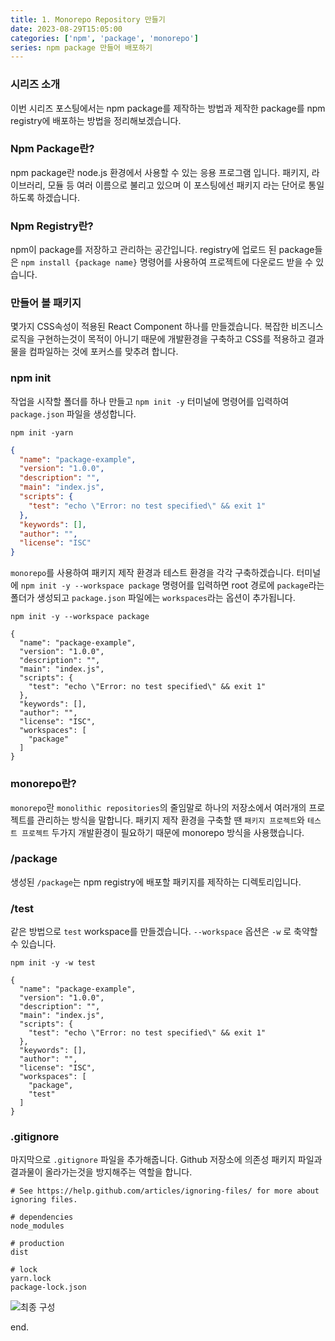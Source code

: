 ```yaml
---
title: 1. Monorepo Repository 만들기
date: 2023-08-29T15:05:00
categories: ['npm', 'package', 'monorepo']
series: npm package 만들어 배포하기
---
```


### 시리즈 소개

이번 시리즈 포스팅에서는 npm package를 제작하는 방법과 제작한 package를 npm registry에 배포하는 방법을 정리해보겠습니다.

### Npm Package란?

npm package란 node.js 환경에서 사용할 수 있는 응용 프로그램 입니다. 패키지, 라이브러리, 모듈 등 여러 이름으로 불리고 있으며 이 포스팅에선 패키지 라는 단어로 통일하도록 하겠습니다.

### Npm Registry란?

npm이 package를 저장하고 관리하는 공간입니다. registry에 업로드 된 package들은 `npm install {package name}` 명령어를 사용하여 프로젝트에 다운로드 받을 수 있습니다.

### 만들어 볼 패키지

몇가지 CSS속성이 적용된 React Component 하나를 만들겠습니다.
복잡한 비즈니스 로직을 구현하는것이 목적이 아니기 때문에 개발환경을 구축하고 CSS를 적용하고 결과물을 컴파일하는 것에 포커스를 맞추려 합니다.

### npm init

작업을 시작할 폴더를 하나 만들고 `npm init -y` 터미널에 명령어를 입력하여 `package.json` 파일을 생성합니다.

```
npm init -yarn
```

```json:package.json
{
  "name": "package-example",
  "version": "1.0.0",
  "description": "",
  "main": "index.js",
  "scripts": {
    "test": "echo \"Error: no test specified\" && exit 1"
  },
  "keywords": [],
  "author": "",
  "license": "ISC"
}
```

`monorepo`를 사용하여 패키지 제작 환경과 테스트 환경을 각각 구축하겠습니다.
터미널에 `npm init -y --workspace package` 명령어를 입력하면 root 경로에 `package`라는 폴더가 생성되고 `package.json` 파일에는 `workspaces`라는 옵션이 추가됩니다.

```
npm init -y --workspace package
```

```
{
  "name": "package-example",
  "version": "1.0.0",
  "description": "",
  "main": "index.js",
  "scripts": {
    "test": "echo \"Error: no test specified\" && exit 1"
  },
  "keywords": [],
  "author": "",
  "license": "ISC",
  "workspaces": [
    "package"
  ]
}
```

### monorepo란?

`monorepo`란 `monolithic repositories`의 줄임말로 하나의 저장소에서 여러개의 프로젝트를 관리하는 방식을 말합니다. 패키지 제작 환경을 구축할 땐 `패키지 프로젝트`와 `테스트 프로젝트` 두가지 개발환경이 필요하기 때문에 monorepo 방식을 사용했습니다.

### /package

생성된 `/package`는 npm registry에 배포할 패키지를 제작하는 디렉토리입니다.

### /test

같은 방법으로 `test` workspace를 만들겠습니다.
`--workspace` 옵션은 `-w` 로 축약할 수 있습니다.

```
npm init -y -w test
```

```
{
  "name": "package-example",
  "version": "1.0.0",
  "description": "",
  "main": "index.js",
  "scripts": {
    "test": "echo \"Error: no test specified\" && exit 1"
  },
  "keywords": [],
  "author": "",
  "license": "ISC",
  "workspaces": [
    "package",
    "test"
  ]
}
```

### .gitignore

마지막으로 `.gitignore` 파일을 추가해줍니다.
Github 저장소에 의존성 패키지 파일과 결과물이 올라가는것을 방지해주는 역할을 합니다.

```txt:.gitignore
# See https://help.github.com/articles/ignoring-files/ for more about ignoring files.

# dependencies
node_modules

# production
dist

# lock
yarn.lock
package-lock.json
```

![최종 구성](1.webp)

end.
